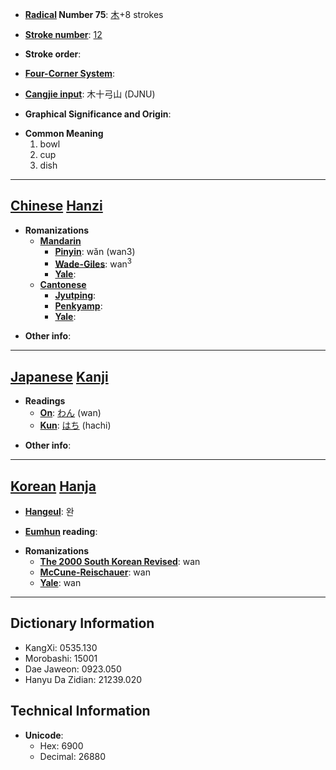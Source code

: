 * '''[[Wiktionary:Chinese radical index| Radical]] Number 75''': [[Wiktionary:Chinese radical index 木|木]]+8 strokes

* '''[[Wiktionary:Chinese total strokes index|Stroke number]]''': [[Wiktionary:Chinese total strokes index 12|12]]

* '''Stroke order''': 

* '''[[Wiktionary:Chinese four corner index|Four-Corner System]]''': 

* '''[[Wiktionary:Chinese Cangjie index|Cangjie input]]''': 木十弓山 (DJNU)

* '''Graphical Significance and Origin''': 

* '''Common Meaning'''
*#bowl
*# cup
*# dish


----

== [[Chinese]] [[Hanzi]] ==

* '''Romanizations'''
** '''[[Mandarin]]'''
*** '''[[Pinyin]]''': wǎn (wan3)
*** '''[[Wade-Giles]]''': wan<sup>3</sup>
*** '''[[Yale]]''': 
** '''[[Cantonese]]'''
*** '''[[Jyutping]]''':
*** '''[[Penkyamp]]''': 
*** '''[[Yale]]''': 

* '''Other info''': 

----

== [[Japanese]] [[Kanji]] ==

* '''Readings'''
** '''[[On]]''': [[わん]] (wan)
** '''[[Kun]]''': [[はち]] (hachi)

* '''Other info''':  

----

== [[Korean]] [[Hanja]] ==

* '''[[Hangeul]]''': 완

* '''[[Eumhun]] reading''': 

* '''Romanizations'''
** '''[[The 2000 South Korean Revised Romanization|The 2000 South Korean Revised]]''': wan
** '''[[McCune-Reischauer]]''': wan
** '''[[Yale]]''': wan

----

== Dictionary Information ==

* KangXi: 0535.130
* Morobashi: 15001
* Dae Jaweon: 0923.050
* Hanyu Da Zidian: 21239.020

== Technical Information ==

* '''Unicode''':
** Hex: 6900
** Decimal: 26880
